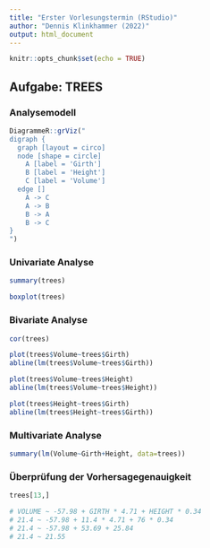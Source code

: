 ```yaml
---
title: "Erster Vorlesungstermin (RStudio)"
author: "Dennis Klinkhammer (2022)"
output: html_document
---
```


```r
knitr::opts_chunk$set(echo = TRUE)
```

## Aufgabe: TREES

### Analysemodell

```r
DiagrammeR::grViz("
digraph {
  graph [layout = circo]
  node [shape = circle]
    A [label = 'Girth']
    B [label = 'Height']
    C [label = 'Volume']
  edge []
    A -> C
    A -> B
    B -> A
    B -> C
}
")
```

### Univariate Analyse

```r
summary(trees)
```

```r
boxplot(trees)
```

### Bivariate Analyse

```r
cor(trees)
```

````r
plot(trees$Volume~trees$Girth)
abline(lm(trees$Volume~trees$Girth))
````

````r
plot(trees$Volume~trees$Height)
abline(lm(trees$Volume~trees$Height))
````

````r
plot(trees$Height~trees$Girth)
abline(lm(trees$Height~trees$Girth))
````

### Multivariate Analyse

````r
summary(lm(Volume~Girth+Height, data=trees))
````

### Überprüfung der Vorhersagegenauigkeit

````r
trees[13,]
````

````r
# VOLUME ~ -57.98 + GIRTH * 4.71 + HEIGHT * 0.34
# 21.4 ~ -57.98 + 11.4 * 4.71 + 76 * 0.34
# 21.4 ~ -57.98 + 53.69 + 25.84
# 21.4 ~ 21.55
````